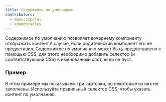```yaml
---
title: Содержимое по умолчанию
contributors:
  - manucorporat
  - adamdbradley
---
```


Содержимое по умолчанию позволяет дочернему компоненту отображать контент в случае, если родительский компонент его не предоставил. Содержимое по умолчанию может быть предоставлено с помощью CSS, для этого необходимо добавить селектор (и соответствующий CSS) в именованный слот, если он пуст.

### Пример

В этом примере мы показываем три карточки, но некоторые из них не заполнены. Используйте правильный селектор CSS, чтобы указать контент по умолчанию.
